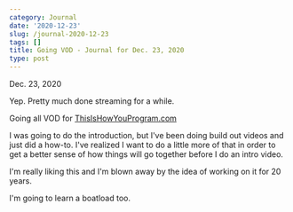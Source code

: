 ```yaml
---
category: Journal
date: '2020-12-23'
slug: /journal-2020-12-23
tags: []
title: Going VOD - Journal for Dec. 23, 2020
type: post
---
```



Dec. 23, 2020

Yep. Pretty much done streaming for a while. 

Going all VOD for [ThisIsHowYouProgram.com](http://thisishowyouprogram.com)

I was going to do the introduction, but I've been doing build out videos and just did a how-to. I've realized I want to do a little more of that in order to get a better sense of how things will go together before I do an intro video. 

I'm really liking this and I'm blown away by the idea of working on it for 20 years. 

I'm going to learn a boatload too.